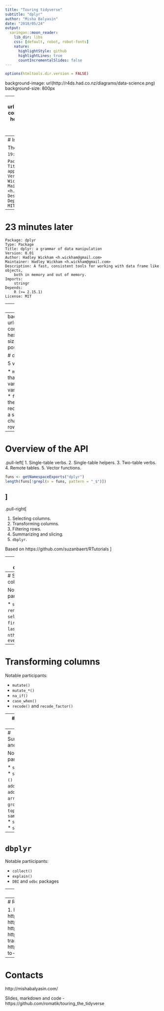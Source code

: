 ```yaml
---
title: "Touring tidyverse"
subtitle: "dplyr"
author: "Misha Balyasin"
date: "2018/05/24"
output:
  xaringan::moon_reader:
    lib_dir: libs
    css: [default, robot, robot-fonts]
    nature:
      highlightStyle: github
      highlightLines: true
      countIncrementalSlides: false
---
```


```r
options(htmltools.dir.version = FALSE)
```

background-image: url(http://r4ds.had.co.nz/diagrams/data-science.png)
background-size: 800px

---
background-image: url(https://www.rstudio.com/wp-content/uploads/2015/01/dplyr-hexbin-logo.png)
background-size: 100px
background-position: 90% 8%

# dplyr

has three main goals:

1. Identify the most important data manipulation verbs and make them easy to use from R.

2. Provide blazing fast performance for in-memory data by writing key pieces in C++ (using Rcpp)

3. Use the same interface to work with data no matter where it's stored, whether in a data frame, a data table or database.


---
# Initial commit of dplyr

The year was 2012... (`2012-10-28 19:37` to be precise)

```
Package: plyr2
Type: Package
Title: Tools for splitting, applying and combining data
Version: 0.01
Author: Hadley Wickham <h.wickham@gmail.com>
Maintainer: Hadley Wickham <h.wickham@gmail.com>
Description: ddply on crack
Depends:
    R (>= 2.15.1)
License: MIT
```

---
# 23 minutes later

```
Package: dplyr
Type: Package
Title: dplyr: a grammar of data manipulation
Version: 0.01
Author: Hadley Wickham <h.wickham@gmail.com>
Maintainer: Hadley Wickham <h.wickham@gmail.com>
Description: A fast, consistent tools for working with data frame like objects,
    both in memory and out of memory.
Imports:
    stringr
Depends:
    R (>= 2.15.1)
License: MIT
```

---
# Current state

1. `dplyr` replaced `plyr` to specialize on data frames.
2. Current version - `r packageVersion("dplyr")`.
3. https://github.com/tidyverse/dplyr
4. Developed by __Hadley Wickham__, Romain François, Lionel Henry, Kirill Müller.
5. 5000+ commits by 151 contributors.

---
background-image: url(https://www.rstudio.com/wp-content/uploads/2015/01/dplyr-hexbin-logo.png)
background-size: 100px
background-position: 90% 8%

# dplyr

5 verbs:

* `mutate()` adds new variables that are functions of existing variables
* `select()` picks variables based on their names.
* `filter()` picks cases based on their values.
* `summarise()` reduces multiple values down to a single summary.
* `arrange()` changes the ordering of the rows.



---
# Overview of the API
.pull-left[
1. Single-table verbs.
2. Single-table helpers.
3. Two-table verbs.
4. Remote tables.
5. Vector functions.

```r
funs <- getNamespaceExports("dplyr")
length(funs[!grepl(x = funs, pattern = "_$")])
```

]
--
.pull-right[

1. Selecting columns.
2. Transforming columns.
3. Filtering rows.
4. Summarizing and slicing.
5. `dbplyr`.

Based on https://github.com/suzanbaert/RTutorials
]

---
# Not covered

1. Joins (`inner_join()`, `left_join()` etc.).
2. `group_by_*()`.
3. Binding (`bind_rows()`, `bind_cols()`, `combine()`).
4. Cumulative functions (`cumall()`, `cumany()` etc.).
5. Windowing functions (`?ranking` for the full list).

---
# Selecting columns

Notable participants:

* `select()`
* `rename()`
* `select_*()`
* `first()`, `last()`, `nth()`
* `everything()`

---
# Transforming columns

Notable participants:

* `mutate()`
* `mutate_*()`
* `na_if()`
* `case_when()`
* `recode()` and `recode_factor()`

---
# Filtering rows

Notable partiicipants:

* `filter()`
* `filter_*()`
* `near()`, `between()`
* `any_vars()` and `all_vars()`

---
# Summarizing and slicing

Notable partiicipants:

* `summarize()`
* `summarize_*()`
* `add_tally()`
* `add_count()`
* `arrange()`
* `group_by()`
* `top_n()`
* `sample_frac()`
* `sample_n()`
* `slice()`

---
# `dbplyr`

Notable partiicipants:

* `collect()`
* `explain()`
* `DBI` and `odbc` packages


---
# Alternatives

* `data.table`
> data.table builds on base R functionality to reduce 2 types of time: programming time (easier to write, read, debug and maintain), and compute time (fast and memory efficient).

* [`rquery`](https://github.com/WinVector/rquery) + [`rqdatatable`](https://github.com/WinVector/rqdatatable)

* others?

---
# Resources

1. https://dplyr.tidyverse.org/index.html
2. http://r4ds.had.co.nz/transform.html
3. https://suzan.rbind.io/2018/01/dplyr-tutorial-1/
4. https://dplyr.tidyverse.org/reference/index.html
5. https://github.com/rstudio/cheatsheets/blob/master/data-transformation.pdf
6. https://www.nielsenmark.us/2018/07/07/connecting-r-to-postgresql-on-linux/

---
# Contacts

http://mishabalyasin.com/

Slides, markdown and code - https://github.com/romatik/touring_the_tidyverse
